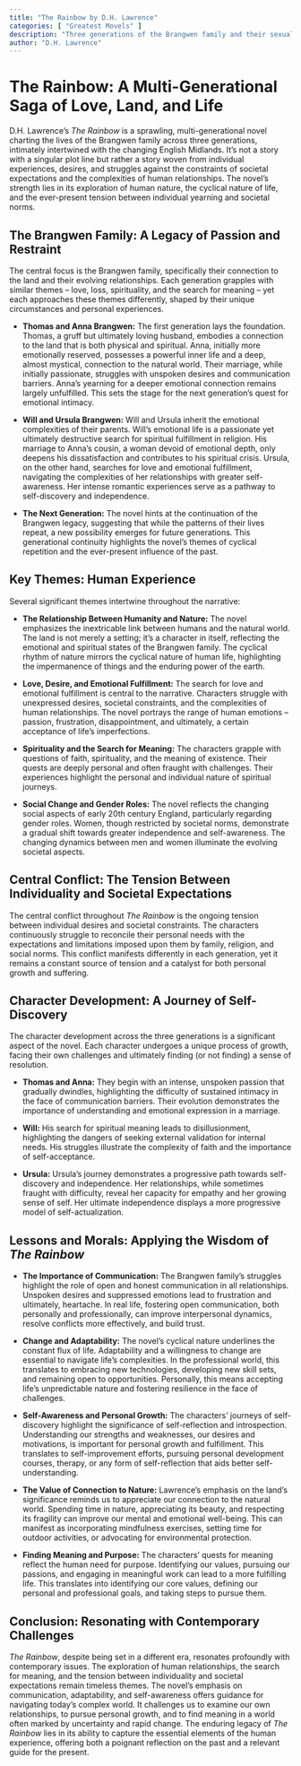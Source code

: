 ```yaml
---
title: "The Rainbow by D.H. Lawrence"
categories: [ "Greatest Movels" ]
description: "Three generations of the Brangwen family and their sexual and emotional relationships."
author: "D.H. Lawrence"
---
```

# The Rainbow: A Multi-Generational Saga of Love, Land, and Life

D.H. Lawrence's *The Rainbow* is a sprawling, multi-generational novel charting the lives of the Brangwen family across three generations, intimately intertwined with the changing English Midlands. It's not a story with a singular plot line but rather a story woven from individual experiences, desires, and struggles against the constraints of societal expectations and the complexities of human relationships. The novel's strength lies in its exploration of human nature, the cyclical nature of life, and the ever-present tension between individual yearning and societal norms.


## The Brangwen Family: A Legacy of Passion and Restraint

The central focus is the Brangwen family, specifically their connection to the land and their evolving relationships.  Each generation grapples with similar themes – love, loss, spirituality, and the search for meaning – yet each approaches these themes differently, shaped by their unique circumstances and personal experiences.

* **Thomas and Anna Brangwen:** The first generation lays the foundation.  Thomas, a gruff but ultimately loving husband, embodies a connection to the land that is both physical and spiritual.  Anna, initially more emotionally reserved, possesses a powerful inner life and a deep, almost mystical, connection to the natural world. Their marriage, while initially passionate, struggles with unspoken desires and communication barriers.  Anna's yearning for a deeper emotional connection remains largely unfulfilled. This sets the stage for the next generation's quest for emotional intimacy.

* **Will and Ursula Brangwen:** Will and Ursula inherit the emotional complexities of their parents. Will's emotional life is a passionate yet ultimately destructive search for spiritual fulfillment in religion. His marriage to Anna's cousin, a woman devoid of emotional depth, only deepens his dissatisfaction and contributes to his spiritual crisis. Ursula, on the other hand, searches for love and emotional fulfillment, navigating the complexities of her relationships with greater self-awareness. Her intense romantic experiences serve as a pathway to self-discovery and independence.

* **The Next Generation:** The novel hints at the continuation of the Brangwen legacy, suggesting that while the patterns of their lives repeat, a new possibility emerges for future generations. This generational continuity highlights the novel's themes of cyclical repetition and the ever-present influence of the past.


## Key Themes: Human Experience

Several significant themes intertwine throughout the narrative:

* **The Relationship Between Humanity and Nature:**  The novel emphasizes the inextricable link between humans and the natural world.  The land is not merely a setting; it's a character in itself, reflecting the emotional and spiritual states of the Brangwen family. The cyclical rhythm of nature mirrors the cyclical nature of human life, highlighting the impermanence of things and the enduring power of the earth.

* **Love, Desire, and Emotional Fulfillment:**  The search for love and emotional fulfillment is central to the narrative.  Characters struggle with unexpressed desires, societal constraints, and the complexities of human relationships.  The novel portrays the range of human emotions – passion, frustration, disappointment, and ultimately, a certain acceptance of life's imperfections.

* **Spirituality and the Search for Meaning:**  The characters grapple with questions of faith, spirituality, and the meaning of existence. Their quests are deeply personal and often fraught with challenges. Their experiences highlight the personal and individual nature of spiritual journeys.

* **Social Change and Gender Roles:** The novel reflects the changing social aspects of early 20th century England, particularly regarding gender roles. Women, though restricted by societal norms, demonstrate a gradual shift towards greater independence and self-awareness. The changing dynamics between men and women illuminate the evolving societal aspects.


## Central Conflict: The Tension Between Individuality and Societal Expectations

The central conflict throughout *The Rainbow* is the ongoing tension between individual desires and societal constraints.  The characters continuously struggle to reconcile their personal needs with the expectations and limitations imposed upon them by family, religion, and social norms.  This conflict manifests differently in each generation, yet it remains a constant source of tension and a catalyst for both personal growth and suffering.


## Character Development: A Journey of Self-Discovery

The character development across the three generations is a significant aspect of the novel.  Each character undergoes a unique process of growth, facing their own challenges and ultimately finding (or not finding) a sense of resolution.  

* **Thomas and Anna:** They begin with an intense, unspoken passion that gradually dwindles, highlighting the difficulty of sustained intimacy in the face of communication barriers. Their evolution demonstrates the importance of understanding and emotional expression in a marriage.

* **Will:** His search for spiritual meaning leads to disillusionment, highlighting the dangers of seeking external validation for internal needs.  His struggles illustrate the complexity of faith and the importance of self-acceptance.

* **Ursula:** Ursula's journey demonstrates a progressive path towards self-discovery and independence.  Her relationships, while sometimes fraught with difficulty, reveal her capacity for empathy and her growing sense of self. Her ultimate independence displays a more progressive model of self-actualization.


## Lessons and Morals: Applying the Wisdom of *The Rainbow*

* **The Importance of Communication:** The Brangwen family's struggles highlight the role of open and honest communication in all relationships. Unspoken desires and suppressed emotions lead to frustration and ultimately, heartache. In real life, fostering open communication, both personally and professionally, can improve interpersonal dynamics, resolve conflicts more effectively, and build trust.

* **Change and Adaptability:** The novel's cyclical nature underlines the constant flux of life. Adaptability and a willingness to change are essential to navigate life's complexities. In the professional world, this translates to embracing new technologies, developing new skill sets, and remaining open to opportunities. Personally, this means accepting life's unpredictable nature and fostering resilience in the face of challenges.

* **Self-Awareness and Personal Growth:** The characters' journeys of self-discovery highlight the significance of self-reflection and introspection. Understanding our strengths and weaknesses, our desires and motivations, is important for personal growth and fulfillment. This translates to self-improvement efforts, pursuing personal development courses, therapy, or any form of self-reflection that aids better self-understanding.

* **The Value of Connection to Nature:** Lawrence’s emphasis on the land's significance reminds us to appreciate our connection to the natural world. Spending time in nature, appreciating its beauty, and respecting its fragility can improve our mental and emotional well-being. This can manifest as incorporating mindfulness exercises, setting time for outdoor activities, or advocating for environmental protection.

* **Finding Meaning and Purpose:** The characters' quests for meaning reflect the human need for purpose.  Identifying our values, pursuing our passions, and engaging in meaningful work can lead to a more fulfilling life.  This translates into identifying our core values, defining our personal and professional goals, and taking steps to pursue them.


## Conclusion: Resonating with Contemporary Challenges

*The Rainbow*, despite being set in a different era, resonates profoundly with contemporary issues. The exploration of human relationships, the search for meaning, and the tension between individuality and societal expectations remain timeless themes. The novel's emphasis on communication, adaptability, and self-awareness offers guidance for navigating today's complex world. It challenges us to examine our own relationships, to pursue personal growth, and to find meaning in a world often marked by uncertainty and rapid change.  The enduring legacy of *The Rainbow* lies in its ability to capture the essential elements of the human experience, offering both a poignant reflection on the past and a relevant guide for the present.

